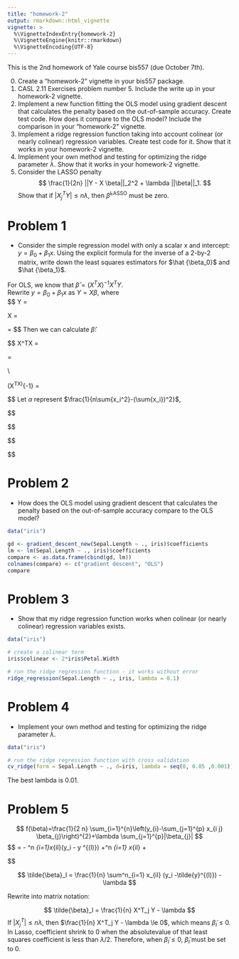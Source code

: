 ```yaml
---
title: "homework-2"
output: rmarkdown::html_vignette
vignette: >
  %\VignetteIndexEntry{homework-2}
  %\VignetteEngine{knitr::rmarkdown}
  %\VignetteEncoding{UTF-8}
---
```



This is the 2nd homework of Yale course bis557 (due October 7th).

0. Create a "homework-2" vignette in your bis557 package.
1. CASL 2.11 Exercises problem number 5. Include the write up in your homework-2 vignette.
2. Implement a new function fitting the OLS model using gradient descent that calculates the penalty based on the out-of-sample accuracy. Create test code. How does it compare to the OLS model? Include the comparison in your "homework-2" vignette.
3. Implement a ridge regression function taking into account colinear (or nearly colinear) regression variables. Create test code for it. Show that it works in your homework-2 vignette.
4. Implement your own method and testing for optimizing the ridge parameter $\lambda$. Show that it works in your homework-2 vignette.
5. Consider the LASSO penalty
$$
\frac{1}{2n} ||Y - X \beta||_2^2 + \lambda ||\beta||_1.
$$
Show that if $|X_j^TY| \leq n \lambda$, then $\widehat \beta^{\text{LASSO}}$ must be zero.



# Problem 1
- Consider the simple regression model with only a scalar x and intercept:
$y=\beta_0 + \beta_1x$. Using the explicit formula for the inverse of a 2-by-2 matrix, write down the least squares estimators for $\hat {\beta_0}$ and $\hat {\beta_1}$.

For OLS, we know that $\hat \beta = (X^TX)^{-1}X^TY$.  
Rewrite $y=\beta_0 + \beta_1x$ as $Y=X\beta$, where  
$$
Y = 
\left[
  \begin{matrix}
    y_1 \\
    y_2 \\
    \cdots \\
    y_n \\
  \end{matrix}
\right] 

\hspace{1cm}

X = 
\left[
  \begin{matrix}
    1 & x_{1} \\
    1 & x_{2} \\
    \cdots  & \cdots \\
    1 & x_{n} \\
  \end{matrix}
\right] 

\hspace{1cm}

\beta = 
\left[
  \begin{matrix}
    \beta_{0} \\
    \beta_{1} \\
  \end{matrix}
\right]
$$
Then we can calculate $\hat \beta$:

$$
X^TX = 
\left[
  \begin{matrix}
    1 & \cdots &1 \\
    x_1 & \cdots & x_n
  \end{matrix}
\right]

\left[
  \begin{matrix}
    1 & x_1 \\
    \cdots & \cdots \\
    1 & x_n
  \end{matrix}
\right]

=

\left[
  \begin{matrix}
    n & \sum{x_i} \\
    \sum{x_i} & \sum{x_i^2}
  \end{matrix}
\right]

\\

(X^TX)^{-1} =

\frac{1}{n\sum{x_i^2}-(\sum{x_i})^2}

\left[
  \begin{matrix}
    \sum{x_i^2} & -\sum{x_i} \\
    -\sum{x_i} & n
  \end{matrix}
\right]
$$
Let $\alpha$ represent $\frac{1}{n\sum{x_i^2}-(\sum{x_i})^2}$,

$$
\begin{aligned}

(X^TX)^{-1}X^T &= \alpha

\left[
  \begin{matrix}
    \sum{x_i^2} & -\sum{x_i} \\
    -\sum{x_i} & n
  \end{matrix}
\right]
\left[
  \begin{matrix}
    1 & \cdots &1 \\
    x_1 & \cdots & x_n
  \end{matrix}
\right]

\\

&= \alpha

\left[
  \begin{matrix}
    \sum{x_i^2}-(\sum{x_i})x_1 & \cdots & \sum{x_i^2}-(\sum{x_i})x_n \\
    -\sum{x_i}+nx_1 & \cdots & -\sum{x_i}+nx_n 
  \end{matrix}
\right]

\end{aligned}
$$

$$
\begin{aligned}
\beta &= (X^TX)^{-1}X^TY = \alpha

\left[
  \begin{matrix}
    \sum{x_i^2}-(\sum{x_i})x_1 & \cdots & \sum{x_i^2}-(\sum{x_i})x_n \\
    -\sum{x_i}+nx_1 & \cdots & -\sum{x_i}+nx_n 
  \end{matrix}
\right]

\left[
  \begin{matrix}
    y_1 \\
    y_2 \\
    \cdots \\
    y_n \\
  \end{matrix}
\right] 

\\

&= \frac{1}{n\sum{x_i^2}-(\sum{x_i})^2} 
\left[
  \begin{matrix}
    \sum{x_i^2}\sum{y_i}-\sum{x_i y_i}\sum{x_i} \\
    -\sum{x_i} \sum{y_i} + n \sum{x_i y_i}
  \end{matrix}
\right] 

\end{aligned}
$$

# Problem 2

- How does the OLS model using gradient descent that calculates the penalty based on the out-of-sample accuracy compare to the OLS model? 

```r
data("iris")

gd <- gradient_descent_new(Sepal.Length ~ ., iris)$coefficients
lm <- lm(Sepal.Length ~ ., iris)$coefficients
compare <- as.data.frame(cbind(gd, lm))
colnames(compare) <- c("gradient descent", "OLS")
compare

```

# Problem 3

- Show that my ridge regression function works when colinear (or nearly colinear) regression variables exists.

```r
data("iris")

# create a colinear term
iris$colinear <- 2*iris$Petal.Width

# run the ridge regression function - it works without error
ridge_regression(Sepal.Length ~ ., iris, lambda = 0.1)
```


# Problem 4

- Implement your own method and testing for optimizing the ridge parameter $\lambda$.

```r
data("iris")

# run the ridge regression function with cross validation
cv_ridge(form = Sepal.Length ~ ., d=iris, lambda = seq(0, 0.05 ,0.001))

```
The best lambda is 0.01.

# Problem 5

$$
f(\beta)=\frac{1}{2 n} \sum_{i=1}^{n}\left(y_{i}-\sum_{j=1}^{p} x_{i j} \beta_{j}\right)^{2}+\lambda \sum_{j=1}^{p}|\beta_{j}|
$$
$$
\frac{\partial f(\beta)}{\partial \beta_l}  =
-\frac{1}{n} \sum ^n _{i=1}x_{il}(y_i - \tilde y ^{(l)}) 
+\sum ^n _{i=1} x_{il} \tilde {\beta_l} + \lambda \alpha

$$

$$
\tilde{\beta}_l = \frac{1}{n} \sum^n_{i=1} x_{il} (y_i -\tilde{y}^{(l)}) - \lambda
$$

Rewrite into matrix notation:

$$
\tilde{\beta}_l = \frac{1}{n} X^T_j Y - \lambda
$$
If $|X^T_j| \le n\lambda$, then $\frac{1}{n} X^T_j Y - \lambda \le 0$, which means $\tilde \beta_l \le 0$. In Lasso, coefficient shrink to 0 when the absolutevalue of that least squares coefficient is less than $\lambda/2$. Therefore, when $\tilde \beta_l \le 0$, $\tilde \beta_l$ must be set to $0$.

